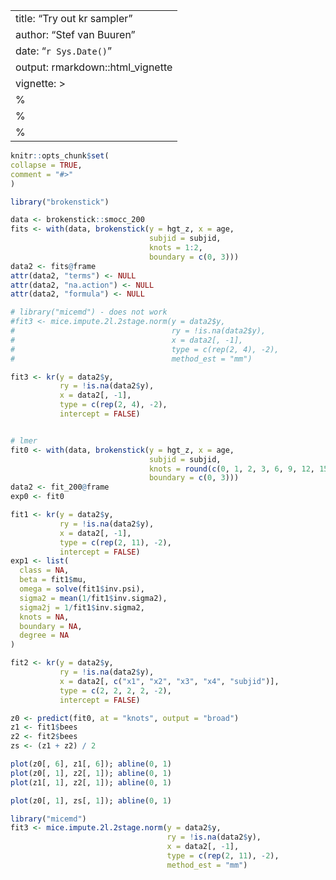 ---
title: "Try out kr sampler"
author: "Stef van Buuren"
date: "`r Sys.Date()`"
output: rmarkdown::html_vignette
vignette: >
%\VignetteIndexEntry{kr sampler}
  %\VignetteEngine{knitr::rmarkdown}
  %\VignetteEncoding{UTF-8}
  ---
  
  ```r
  knitr::opts_chunk$set(
  collapse = TRUE,
  comment = "#>"
  )
  ```
  
  
  ```r
  library("brokenstick")
```


```r
data <- brokenstick::smocc_200
fits <- with(data, brokenstick(y = hgt_z, x = age, 
                               subjid = subjid, 
                               knots = 1:2,
                               boundary = c(0, 3)))
data2 <- fits@frame
attr(data2, "terms") <- NULL
attr(data2, "na.action") <- NULL
attr(data2, "formula") <- NULL

# library("micemd") - does not work
#fit3 <- mice.impute.2l.2stage.norm(y = data2$y, 
#                                   ry = !is.na(data2$y),
#                                   x = data2[, -1],
#                                   type = c(rep(2, 4), -2),
#                                   method_est = "mm")

fit3 <- kr(y = data2$y,
           ry = !is.na(data2$y),
           x = data2[, -1],
           type = c(rep(2, 4), -2),
           intercept = FALSE)


# lmer
fit0 <- with(data, brokenstick(y = hgt_z, x = age, 
                               subjid = subjid, 
                               knots = round(c(0, 1, 2, 3, 6, 9, 12, 15, 18, 24) / 12, 4),
                               boundary = c(0, 3)))
data2 <- fit_200@frame
exp0 <- fit0

```


```r
fit1 <- kr(y = data2$y, 
           ry = !is.na(data2$y), 
           x = data2[, -1], 
           type = c(rep(2, 11), -2),
           intercept = FALSE)
exp1 <- list(
  class = NA,
  beta = fit1$mu,
  omega = solve(fit1$inv.psi),
  sigma2 = mean(1/fit1$inv.sigma2),
  sigma2j = 1/fit1$inv.sigma2,
  knots = NA,
  boundary = NA,
  degree = NA
)

fit2 <- kr(y = data2$y, 
           ry = !is.na(data2$y), 
           x = data2[, c("x1", "x2", "x3", "x4", "subjid")], 
           type = c(2, 2, 2, 2, -2),
           intercept = FALSE)
```

```r
z0 <- predict(fit0, at = "knots", output = "broad")
z1 <- fit1$bees
z2 <- fit2$bees
zs <- (z1 + z2) / 2

plot(z0[, 6], z1[, 6]); abline(0, 1)
plot(z0[, 1], z2[, 1]); abline(0, 1)
plot(z1[, 1], z2[, 1]); abline(0, 1)

plot(z0[, 1], zs[, 1]); abline(0, 1)
```

```r
library("micemd")
fit3 <- mice.impute.2l.2stage.norm(y = data2$y, 
                                   ry = !is.na(data2$y), 
                                   x = data2[, -1], 
                                   type = c(rep(2, 11), -2),
                                   method_est = "mm")

```

